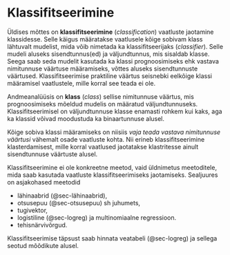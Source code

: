 # Klassifitseerimine {#sec-klassifitseerimine}

<!--
[[Classification]]
-->

Üldises mõttes on **klassifitseerimine** (*classification*) vaatluste jaotamine klassidesse. Selle käigus määratakse vaatlusele kõige sobivam klass lähtuvalt mudelist, mida võib nimetada ka klassifitseerijaks (*classifier*). Selle mudeli aluseks sisendtunnus(ed) ja väljundtunnus, mis sisaldab klasse. Seega saab seda mudelit kasutada ka klassi prognoosimiseks ehk vastava nimitunnuse väärtuse määramiseks, võttes aluseks sisendtunnuste väärtused. Klassifitseerimise praktiline väärtus seisnebki eelkõige klassi määramisel vaatlustele, mille korral see teada ei ole.

::: {.callout-important}
Andmeanalüüsis on **klass** (*class*) sellise nimitunnuse väärtus, mis prognoosimiseks mõeldud mudelis on määratud väljundtunnuseks. Klassifitseerimisel on väljundtunnuse klasse enamasti rohkem kui kaks, aga ka klassid võivad moodustuda ka binaartunnuse alusel.
:::

Kõige sobiva klassi määramiseks on niisiis *vaja teada vastava nimitunnuse väärtusi* vähemalt osade vaatluste kohta. Nii erineb klassifitseerimine klasterdamisest, mille korral vaatlused jaotatakse klastritesse ainult sisendtunnuse väärtuste alusel. 

Klassifitseerimine ei ole konkreetne meetod, vaid üldnimetus meetoditele, mida saab kasutada vaatluste klassifitseerimiseks jaotamiseks. Sealjuures on asjakohased meetodid 

- lähinaabrid (@sec-lähinaabrid), 
- otsusepuu (@sec-otsusepuu) sh juhumets,
- tugivektor, 
- logistiline (@sec-logreg) ja multinomiaalne regressioon. 
- tehisnärvivõrgud.

Klassifitseerimise täpsust saab hinnata veatabeli (@sec-logreg) ja sellega seotud mõõdikute alusel.